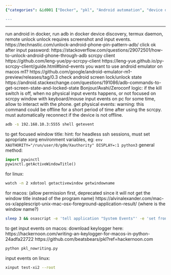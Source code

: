 ```yaml
---
{"categories": &id001 ["Docker", "pkl", "Android automation", "device discovery", "py-scrcpy-client", "emulator support on MacOS M1", "monitoring lock/unlock states on Linux"], "category": "Android automation", "date": "2022-10-15 13:21:37", "description": "This text discusses the usage of Docker and pkl for automating Android devices. It covers device discovery, remote control through py-scrcpy-client, emulator support on MacOS M1, and monitoring lock/unlock states on Linux.", "tags": *id001, "title": "android remote control, app automation"}

---
```


------
run android in docker, run adb in docker
device discovery, termux daemon, remote unlock
unlock requires screenshot and input events.
https://technastic.com/unlock-android-phone-pin-pattern-adb/
click ok after input password:
https://stackoverflow.com/questions/29072501/how-to-unlock-android-phone-through-adb
scrcpy client
https://github.com/leng-yue/py-scrcpy-client
https://leng-yue.github.io/py-scrcpy-client/guide.html#bind-events
you want to use android emulator on macos m1?
https://github.com/google/android-emulator-m1-preview/releases/tag/0.3
check android screen lock/unlock state
https://android.stackexchange.com/questions/191086/adb-commands-to-get-screen-state-and-locked-state
Bonjour/Avahi/Zeroconf
logic: if the kill switch is off, when no physical input events happens, or not focused on scrcpy window with keyboard/mouse input events on pc for some time, allow to interact with the phone.
get physical events:
warning: this command could be offline for a short period of time after using the scrcpy. must automatically reconnect if the device is not offline.
```bash
adb -s 192.168.10.3:5555 shell getevent
```
to get focused window title:
hint: for headless ssh sessions, must set apropriate xorg environment variables, eg: `env XAUTHORITY="/run/user/0/gdm/Xauthority" DISPLAY=:1 python3`
general method:
```python
import pywinctl
pywinctl.getActiveWindowTitle()
```
for linux:
```bash
watch -n 2 xdotool getactivewindow getwindowname
```
for macos: (allow permission first, deprecated since it will not get the window title instead of the program name)
https://alvinalexander.com/mac-os-x/applescript-unix-mac-osx-foreground-application-result/
(where is the window name?)
```bash
sleep 3 && osascript -e 'tell application "System Events"' -e 'set frontApp to name of first application process whose frontmost is true' -e 'end tell'
```
to get input events on macos:
download keylogger here:
https://hackernoon.com/writing-an-keylogger-for-macos-in-python-24adfa22722
https://github.com/beatsbears/pkl?ref=hackernoon.com
```bash
python pkl_nowriting.py
```
input events on linux:
```bash
xinput test-xi2 --root
```
